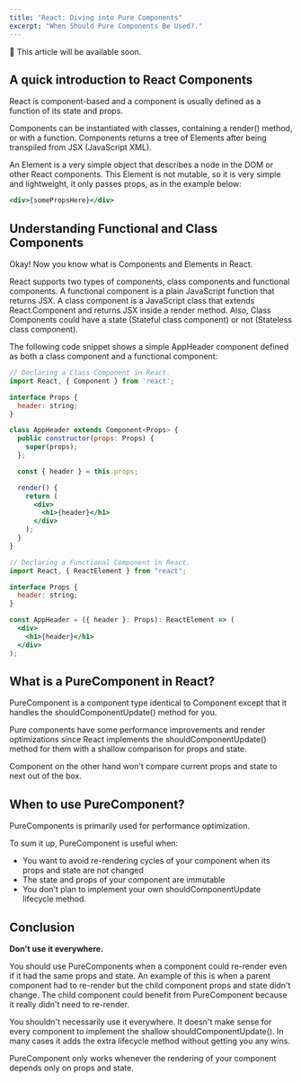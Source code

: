 ```yaml
---
title: "React: Diving into Pure Components"
excerpt: "When Should Pure Components Be Used?."
---
```


🚧 This article will be available soon.

## A quick introduction to React Components

React is component-based and a component is usually defined as a function of its state and props.

Components can be instantiated with classes, containing a render() method, or with a function. Components returns a tree of Elements after being transpiled from JSX (JavaScript XML).

An Element is a very simple object that describes a node in the DOM or other React components. This Element is not mutable, so it is very simple and lightweight, it only passes props, as in the example below:

```jsx
<div>{somePropsHere}</div>
```

## Understanding Functional and Class Components

Okay! Now you know what is Components and Elements in React.

React supports two types of components, class components and functional components. A functional component is a plain JavaScript function that returns JSX. A class component is a JavaScript class that extends React.Component and returns JSX inside a render method. Also, Class Components could have a state (Stateful class component) or not (Stateless class component).

The following code snippet shows a simple AppHeader component defined as both a class component and a functional component:

```jsx
// Declaring a Class Component in React.
import React, { Component } from 'react';

interface Props {
  header: string;
}

class AppHeader extends Component<Props> {
  public constructor(props: Props) {
    super(props);
  };

  const { header } = this.props;

  render() {
    return (
      <div>
        <h1>{header}</h1>
      </div>
    );
  }
}
```

```jsx
// Declaring a Functional Component in React.
import React, { ReactElement } from "react";

interface Props {
  header: string;
}

const AppHeader = ({ header }: Props): ReactElement => (
  <div>
    <h1>{header}</h1>
  </div>
);
```

## What is a PureComponent in React?

PureComponent is a component type identical to Component except that it handles the shouldComponentUpdate() method for you.

Pure components have some performance improvements and render optimizations since React implements the shouldComponentUpdate() method for them with a shallow comparison for props and state.

Component on the other hand won't compare current props and state to next out of the box.

## When to use PureComponent?

PureComponents is primarily used for performance optimization.

To sum it up, PureComponent is useful when:

- You want to avoid re-rendering cycles of your component when its props and state are not changed
- The state and props of your component are immutable
- You don't plan to implement your own shouldComponentUpdate lifecycle method.

## Conclusion

**Don't use it everywhere.**

You should use PureComponents when a component could re-render even if it had the same props and state. An example of this is when a parent component had to re-render but the child component props and state didn't change. The child component could benefit from PureComponent because it really didn't need to re-render.

You shouldn't necessarily use it everywhere. It doesn't make sense for every component to implement the shallow shouldComponentUpdate(). In many cases it adds the extra lifecycle method without getting you any wins.

PureComponent only works whenever the rendering of your component depends only on props and state.

